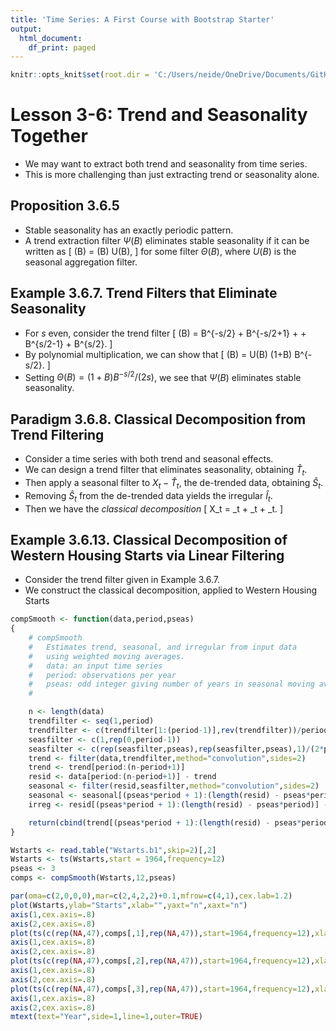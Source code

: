 ```yaml
---
title: 'Time Series: A First Course with Bootstrap Starter'
output:
  html_document:
    df_print: paged
---
```


```r
knitr::opts_knit$set(root.dir = 'C:/Users/neide/OneDrive/Documents/GitHub/BEwebinar/Data')
```

# Lesson 3-6: Trend and Seasonality Together

- We may want to extract both trend and seasonality from time series.
- This is more challenging than just extracting trend or seasonality alone.

## Proposition 3.6.5

- Stable seasonality has an exactly periodic pattern.
- A trend extraction filter $\Psi (B)$ eliminates stable seasonality if it can be
written as
\[
 \Psi (B) = \Theta (B) U(B),
\]
 for some filter $\Theta (B)$, where $U(B)$ is the seasonal aggregation filter.
 
## Example 3.6.7. Trend Filters that Eliminate Seasonality

- For $s$ even, consider the trend filter 
\[
\Psi (B) = \frac{1}{2s} B^{-s/2} + \frac{1}{s} B^{-s/2+1} + \ldots + \frac{1}{s} B^{s/2-1} + 
     \frac{1}{2s} B^{s/2}.
\]
- By polynomial multiplication, we can show that
\[
 \Psi (B) = \frac{1}{2s} U(B) (1+B) B^{-s/2}.
\]
- Setting $\Theta(B) = (1+B) B^{-s/2}/(2s)$, we see that $\Psi (B)$ eliminates stable seasonality.

## Paradigm 3.6.8. Classical Decomposition from Trend Filtering

- Consider a time series with both trend and seasonal effects.
- We can design a trend filter that eliminates seasonality, obtaining $\widehat{T}_t$.
- Then apply a seasonal filter to $X_t - \widehat{T}_t$, the de-trended data, obtaining $\widehat{S}_t$.
- Removing $\widehat{S}_t$ from the de-trended data yields the irregular $\widehat{I}_t$.
- Then we have the *classical decomposition*
\[
  X_t = \widehat{T}_t + \widehat{S}_t + \widehat{I}_t.
\]

## Example 3.6.13. Classical Decomposition of Western Housing Starts via Linear Filtering

- Consider the trend filter given in Example 3.6.7.
- We construct the classical decomposition, applied to Western Housing Starts
 
```r
compSmooth <- function(data,period,pseas)
{
	# compSmooth
	#	Estimates trend, seasonal, and irregular from input data
	#	using weighted moving averages.
	#	data: an input time series
	#	period: observations per year
	#	pseas: odd integer giving number of years in seasonal moving average
	#	

	n <- length(data)
	trendfilter <- seq(1,period)
	trendfilter <- c(trendfilter[1:(period-1)],rev(trendfilter))/period^2
	seasfilter <- c(1,rep(0,period-1))
	seasfilter <- c(rep(seasfilter,pseas),rep(seasfilter,pseas),1)/(2*pseas+1)
	trend <- filter(data,trendfilter,method="convolution",sides=2)
	trend <- trend[period:(n-period+1)]
	resid <- data[period:(n-period+1)] - trend
	seasonal <- filter(resid,seasfilter,method="convolution",sides=2)
	seasonal <- seasonal[(pseas*period + 1):(length(resid) - pseas*period)]
	irreg <- resid[(pseas*period + 1):(length(resid) - pseas*period)] - seasonal

	return(cbind(trend[(pseas*period + 1):(length(resid) - pseas*period)],seasonal,irreg))
}

Wstarts <- read.table("Wstarts.b1",skip=2)[,2]
Wstarts <- ts(Wstarts,start = 1964,frequency=12)
pseas <- 3
comps <- compSmooth(Wstarts,12,pseas)

par(oma=c(2,0,0,0),mar=c(2,4,2,2)+0.1,mfrow=c(4,1),cex.lab=1.2)
plot(Wstarts,ylab="Starts",xlab="",yaxt="n",xaxt="n")
axis(1,cex.axis=.8)
axis(2,cex.axis=.8)
plot(ts(c(rep(NA,47),comps[,1],rep(NA,47)),start=1964,frequency=12),xlab="",ylab="Trend",yaxt="n",xaxt="n")
axis(1,cex.axis=.8)
axis(2,cex.axis=.8)
plot(ts(c(rep(NA,47),comps[,2],rep(NA,47)),start=1964,frequency=12),xlab="",ylab="Seasonal",yaxt="n",xaxt="n")
axis(1,cex.axis=.8)
axis(2,cex.axis=.8)
plot(ts(c(rep(NA,47),comps[,3],rep(NA,47)),start=1964,frequency=12),xlab="",ylab="Irregular",yaxt="n",xaxt="n")
axis(1,cex.axis=.8)
axis(2,cex.axis=.8)
mtext(text="Year",side=1,line=1,outer=TRUE)
```
 
 
